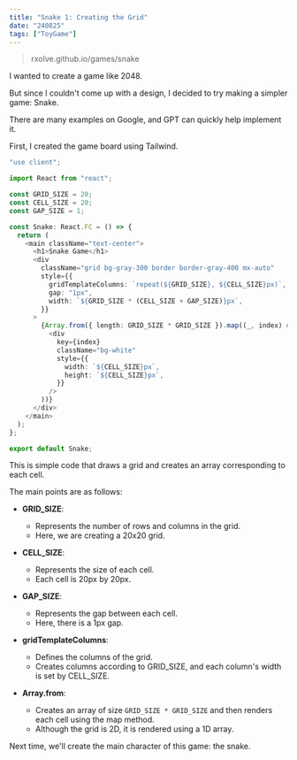 ```yaml
---
title: "Snake 1: Creating the Grid"
date: "240825"
tags: ["ToyGame"]
---
```


> rxolve.github.io/games/snake

I wanted to create a game like 2048.

But since I couldn't come up with a design, I decided to try making a simpler game: Snake.

There are many examples on Google, and GPT can quickly help implement it.

First, I created the game board using Tailwind.

```typescript
"use client";

import React from "react";

const GRID_SIZE = 20;
const CELL_SIZE = 20;
const GAP_SIZE = 1;

const Snake: React.FC = () => {
  return (
    <main className="text-center">
      <h1>Snake Game</h1>
      <div
        className="grid bg-gray-300 border border-gray-400 mx-auto"
        style={{
          gridTemplateColumns: `repeat(${GRID_SIZE}, ${CELL_SIZE}px)`,
          gap: "1px",
          width: `${GRID_SIZE * (CELL_SIZE + GAP_SIZE)}px`,
        }}
      >
        {Array.from({ length: GRID_SIZE * GRID_SIZE }).map((_, index) => (
          <div
            key={index}
            className="bg-white"
            style={{
              width: `${CELL_SIZE}px`,
              height: `${CELL_SIZE}px`,
            }}
          />
        ))}
      </div>
    </main>
  );
};

export default Snake;
```

This is simple code that draws a grid and creates an array corresponding to each cell.

The main points are as follows:

- **GRID_SIZE**:

  - Represents the number of rows and columns in the grid.
  - Here, we are creating a 20x20 grid.

- **CELL_SIZE**:

  - Represents the size of each cell.
  - Each cell is 20px by 20px.

- **GAP_SIZE**:

  - Represents the gap between each cell.
  - Here, there is a 1px gap.

- **gridTemplateColumns**:

  - Defines the columns of the grid.
  - Creates columns according to GRID_SIZE, and each column's width is set by CELL_SIZE.

- **Array.from**:
  - Creates an array of size `GRID_SIZE * GRID_SIZE` and then renders each cell using the map method.
  - Although the grid is 2D, it is rendered using a 1D array.

Next time, we'll create the main character of this game: the snake.
